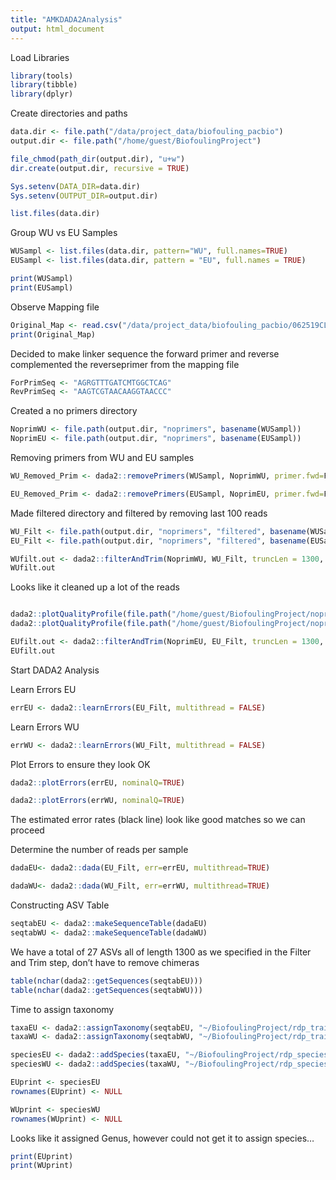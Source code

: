 ```yaml
---
title: "AMKDADA2Analysis"
output: html_document
---
```


Load Libraries

```r

library(tools)
library(tibble)
library(dplyr)

```

Create directories and paths
```r
data.dir <- file.path("/data/project_data/biofouling_pacbio")
output.dir <- file.path("/home/guest/BiofoulingProject")

file_chmod(path_dir(output.dir), "u+w")
dir.create(output.dir, recursive = TRUE)

Sys.setenv(DATA_DIR=data.dir)
Sys.setenv(OUTPUT_DIR=output.dir)
```

```r
list.files(data.dir)
```

Group WU vs EU Samples

```r
WUSampl <- list.files(data.dir, pattern="WU", full.names=TRUE)
EUSampl <- list.files(data.dir, pattern = "EU", full.names = TRUE)
```

```r
print(WUSampl)
print(EUSampl)
```

Observe Mapping file

```r
Original_Map <- read.csv("/data/project_data/biofouling_pacbio/062519CL27F-mapping.txt", sep = "", check.names = FALSE)
print(Original_Map)
```

Decided to make linker sequence the forward primer
and reverse complemented the reverseprimer from the mapping file

```r
ForPrimSeq <- "AGRGTTTGATCMTGGCTCAG"
RevPrimSeq <- "AAGTCGTAACAAGGTAACCC"
```

Created a no primers directory

```r
NoprimWU <- file.path(output.dir, "noprimers", basename(WUSampl))
NoprimEU <- file.path(output.dir, "noprimers", basename(EUSampl))

```

Removing primers from WU and EU samples

```r
WU_Removed_Prim <- dada2::removePrimers(WUSampl, NoprimWU, primer.fwd=ForPrimSeq, primer.rev=RevPrimSeq, orient=TRUE)
```

```r
EU_Removed_Prim <- dada2::removePrimers(EUSampl, NoprimEU, primer.fwd=ForPrimSeq, primer.rev=RevPrimSeq, orient=TRUE)
```

Made filtered directory and filtered by removing last 100 reads

```r
WU_Filt <- file.path(output.dir, "noprimers", "filtered", basename(WUSampl))
EU_Filt <- file.path(output.dir, "noprimers", "filtered", basename(EUSampl))

WUfilt.out <- dada2::filterAndTrim(NoprimWU, WU_Filt, truncLen = 1300, minLen=1000, maxLen=1600, maxN=0, rm.phix=TRUE, maxEE=2, compress = TRUE, multithread = FALSE)
WUfilt.out
```

Looks like it cleaned up a lot of the reads

```r

```


```r
dada2::plotQualityProfile(file.path("/home/guest/BiofoulingProject/noprimers"))
dada2::plotQualityProfile(file.path("/home/guest/BiofoulingProject/noprimers/filtered"))

```

```r
EUfilt.out <- dada2::filterAndTrim(NoprimEU, EU_Filt, truncLen = 1300, trimRight=100, minLen=1000, maxLen=1600, maxN=0, rm.phix=TRUE, maxEE=2, compress = TRUE, multithread = FALSE)
EUfilt.out
```


Start DADA2 Analysis

Learn Errors EU

```r
errEU <- dada2::learnErrors(EU_Filt, multithread = FALSE)
```

Learn Errors WU

```r
errWU <- dada2::learnErrors(WU_Filt, multithread = FALSE)
```

Plot Errors to ensure they look OK

```r
dada2::plotErrors(errEU, nominalQ=TRUE)
```


```r
dada2::plotErrors(errWU, nominalQ=TRUE)
```

The estimated error rates (black line) look like good matches so we can proceed

Determine the number of reads per sample

```r
dadaEU<- dada2::dada(EU_Filt, err=errEU, multithread=TRUE)
```

```r
dadaWU<- dada2::dada(WU_Filt, err=errWU, multithread=TRUE)
```

Constructing ASV Table

```r
seqtabEU <- dada2::makeSequenceTable(dadaEU)
seqtabWU <- dada2::makeSequenceTable(dadaWU)
```

We have a total of 27 ASVs all of length 1300 as we specified in the Filter and Trim step, don't have to remove chimeras

```r
table(nchar(dada2::getSequences(seqtabEU)))
table(nchar(dada2::getSequences(seqtabWU)))
```

Time to assign taxonomy

```r
taxaEU <- dada2::assignTaxonomy(seqtabEU, "~/BiofoulingProject/rdp_train_set_18.fa.gz", multithread = TRUE)
taxaWU <- dada2::assignTaxonomy(seqtabWU, "~/BiofoulingProject/rdp_train_set_18.fa.gz", multithread = TRUE)
```

```r
speciesEU <- dada2::addSpecies(taxaEU, "~/BiofoulingProject/rdp_species_assignment_18.fa.gz")
speciesWU <- dada2::addSpecies(taxaWU, "~/BiofoulingProject/rdp_species_assignment_18.fa.gz")
```

```r
EUprint <- speciesEU
rownames(EUprint) <- NULL
```

```r
WUprint <- speciesWU
rownames(WUprint) <- NULL
```

Looks like it assigned Genus, however could not get it to assign species...

```r
print(EUprint)
print(WUprint)
```








































